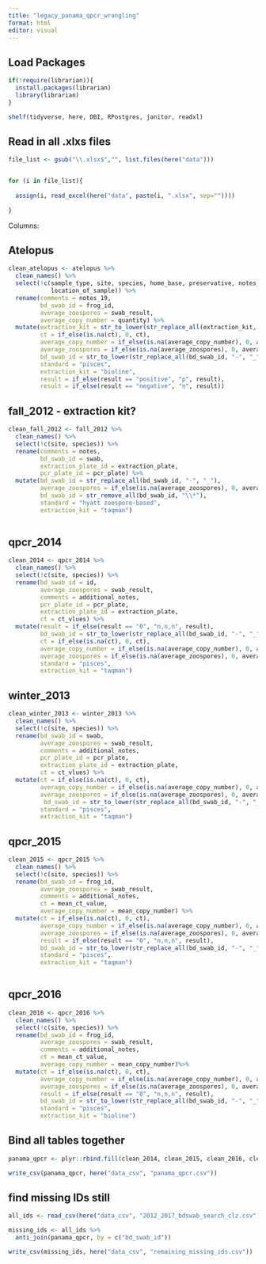```yaml
---
title: "legacy_panama_qpcr_wrangling"
format: html
editor: visual
---
```


## Load Packages

```r

if(!require(librarian)){
  install.packages(librarian)
  library(librarian)
}

shelf(tidyverse, here, DBI, RPostgres, janitor, readxl)

```

## Read in all .xlxs files

```r

file_list <- gsub("\\.xlsx$","", list.files(here("data")))


for (i in file_list){
  
  assign(i, read_excel(here("data", paste(i, ".xlsx", sep=""))))
  
}


```

Columns:

## Atelopus

```r

clean_atelopus <- atelopus %>% 
  clean_names() %>% 
  select(!c(sample_type, site, species, home_base, preservative, notes_7, status, 
            location_of_sample)) %>% 
  rename(comments = notes_19,
         bd_swab_id = frog_id,
         average_zoospores = swab_result,
         average_copy_number = quantity) %>% 
  mutate(extraction_kit = str_to_lower(str_replace_all(extraction_kit, " ", "_")),
         ct = if_else(is.na(ct), 0, ct),
         average_copy_number = if_else(is.na(average_copy_number), 0, average_copy_number),
         average_zoospores = if_else(is.na(average_zoospores), 0, average_zoospores),
         bd_swab_id = str_to_lower(str_replace_all(bd_swab_id, "-", "_")),
         standard = "pisces",
         extraction_kit = "bioline",
         result = if_else(result == "positive", "p", result),
         result = if_else(result == "negative", "n", result))


```

## fall_2012 - extraction kit?

```r

clean_fall_2012 <- fall_2012 %>% 
  clean_names() %>% 
  select(!c(site, species)) %>% 
  rename(comments = notes,
         bd_swab_id = swab,
         extraction_plate_id = extraction_plate,
         pcr_plate_id = pcr_plate) %>% 
  mutate(bd_swab_id = str_replace_all(bd_swab_id, "-", "_"),
         average_zoospores = if_else(is.na(average_zoospores), 0, average_zoospores),
         bd_swab_id = str_remove_all(bd_swab_id, "\\*"),
         standard = "hyatt zoospore-based",
         extraction_kit = "taqman")
  

```

## qpcr_2014
```r

clean_2014 <- qpcr_2014 %>% 
  clean_names() %>% 
  select(!c(site, species)) %>% 
  rename(bd_swab_id = id,
         average_zoospores = swab_result,
         comments = additional_notes,
         pcr_plate_id = pcr_plate,
         extraction_plate_id = extraction_plate,
         ct = ct_vlues) %>% 
  mutate(result = if_else(result == "0", "n,n,n", result),
         bd_swab_id = str_to_lower(str_replace_all(bd_swab_id, "-", "_")),
         ct = if_else(is.na(ct), 0, ct),
         average_copy_number = if_else(is.na(average_copy_number), 0, average_copy_number),
         average_zoospores = if_else(is.na(average_zoospores), 0, average_zoospores),
         standard = "pisces",
         extraction_kit = "taqman")

```

## winter_2013
```r

clean_winter_2013 <- winter_2013 %>% 
  clean_names() %>% 
  select(!c(site, species)) %>% 
  rename(bd_swab_id = swab,
         average_zoospores = swab_result,
         comments = additional_notes,
         pcr_plate_id = pcr_plate,
         extraction_plate_id = extraction_plate,
         ct = ct_vlues) %>% 
  mutate(ct = if_else(is.na(ct), 0, ct),
         average_copy_number = if_else(is.na(average_copy_number), 0, average_copy_number),
         average_zoospores = if_else(is.na(average_zoospores), 0, average_zoospores),
          bd_swab_id = str_to_lower(str_replace_all(bd_swab_id, "-", "_")),
         standard = "pisces",
         extraction_kit = "taqman")

```

## qpcr_2015
```r

clean_2015 <- qpcr_2015 %>% 
  clean_names() %>% 
  select(!c(site, species)) %>% 
  rename(bd_swab_id = frog_id,
         average_zoospores = swab_result,
         comments = additional_notes,
         ct = mean_ct_value,
         average_copy_number = mean_copy_number) %>% 
  mutate(ct = if_else(is.na(ct), 0, ct),
         average_copy_number = if_else(is.na(average_copy_number), 0, average_copy_number),
         average_zoospores = if_else(is.na(average_zoospores), 0, average_zoospores),
         result = if_else(result == "0", "n,n,n", result),
         bd_swab_id = str_to_lower(str_replace_all(bd_swab_id, "-", "_")),
         standard = "pisces",
         extraction_kit = "taqman")
  

```

## qpcr_2016
```r

clean_2016 <- qpcr_2016 %>% 
  clean_names() %>% 
  select(!c(site, species)) %>% 
  rename(bd_swab_id = frog_id,
         average_zoospores = swab_result,
         comments = additional_notes,
         ct = mean_ct_value,
         average_copy_number = mean_copy_number)%>% 
  mutate(ct = if_else(is.na(ct), 0, ct),
         average_copy_number = if_else(is.na(average_copy_number), 0, average_copy_number),
         average_zoospores = if_else(is.na(average_zoospores), 0, average_zoospores),
         result = if_else(result == "0", "n,n,n", result),
         bd_swab_id = str_to_lower(str_replace_all(bd_swab_id, "-", "_")),
         standard = "pisces",
         extraction_kit = "bioline")


```

## Bind all tables together
```r

panama_qpcr <- plyr::rbind.fill(clean_2014, clean_2015, clean_2016, clean_atelopus, clean_fall_2012, clean_winter_2013)

write_csv(panama_qpcr, here("data_csv", "panama_qpcr.csv"))

```


## find missing IDs still
```r

all_ids <- read_csv(here("data_csv", "2012_2017_bdswab_search_clz.csv"))

missing_ids <- all_ids %>% 
  anti_join(panama_qpcr, by = c("bd_swab_id"))

write_csv(missing_ids, here("data_csv", "remaining_missing_ids.csv"))



```

